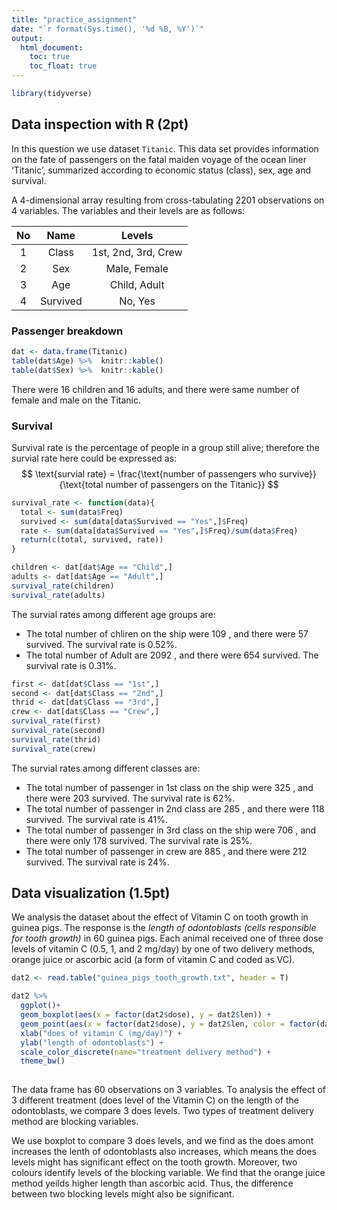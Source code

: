 ```yaml
---
title: "practice_assignment"
date: "`r format(Sys.time(), '%d %B, %Y')`"
output: 
  html_document:
    toc: true
    toc_float: true
---
```


```r
library(tidyverse)
```

## Data inspection with R (2pt)
In this question we use dataset `Titanic`. This data set provides information on the fate of passengers on the fatal maiden voyage of the ocean liner ‘Titanic’, summarized according to economic status (class), sex, age and survival.

A 4-dimensional array resulting from cross-tabulating 2201 observations on 4 variables. The variables and their levels are as follows:

|No	|Name	|Levels|
|:-:|:---:|:----:|
|1|Class|1st, 2nd, 3rd, Crew|
|2|	Sex	|Male, Female|
|3|	Age|	Child, Adult|
|4|	Survived|	No, Yes|

### Passenger breakdown
```r
dat <- data.frame(Titanic)
table(dat$Age) %>%  knitr::kable()
table(dat$Sex) %>%  knitr::kable()
```

There were 16 children and 16 adults, and there were same number of female and male on the Titanic. 

### Survival
Survival rate is the percentage of people in a group still alive; therefore the survial rate here could be expressed as:
$$ \text{survial rate} = \frac{\text{number of passengers who survive}}{\text{total number of passengers on the Titanic}} $$
```r
survival_rate <- function(data){
  total <- sum(data$Freq)
  survived <- sum(data[data$Survived == "Yes",]$Freq)
  rate <- sum(data[data$Survived == "Yes",]$Freq)/sum(data$Freq)
  return(c(total, survived, rate))
}
```

```r
children <- dat[dat$Age == "Child",]
adults <- dat[dat$Age == "Adult",]
survival_rate(children)
survival_rate(adults)
```

The survial rates among different age groups are:

- The total number of chliren on the ship were 109 , and there were 57 survived. The survival rate is $0.52\%$. 
- The total number of Adult are 2092 , and there were 654 survived. The survival rate is  $0.31\%$.

```r
first <- dat[dat$Class == "1st",]
second <- dat[dat$Class == "2nd",]
thrid <- dat[dat$Class == "3rd",]
crew <- dat[dat$Class == "Crew",]
survival_rate(first)
survival_rate(second)
survival_rate(thrid)
survival_rate(crew)
```

The survial rates among different classes are:

- The total number of passenger in 1st class on the ship were 325 , and there were 203 survived. The survival rate is $62\%$. 
- The total number of passenger in 2nd class are 285 , and there were 118 survived. The survival rate is $41\%$. 
- The total number of passenger in 3rd class on the ship were 706 , and there were only 178 survived. The survival rate is $25\%$. 
- The total number of passenger in crew are 885 , and there were 212 survived. The survival rate is $24\%$. 

## Data visualization (1.5pt)
We analysis the dataset about the effect of Vitamin C on tooth growth in guinea pigs. The response is the *length of odontoblasts (cells responsible for tooth growth)* in 60 guinea pigs. Each animal received one of three dose levels of vitamin C (0.5, 1, and 2 mg/day) by one of two delivery methods, orange juice or ascorbic acid (a form of vitamin C and coded as VC).

```r
dat2 <- read.table("guinea_pigs_tooth_growth.txt", header = T)
```

```r
dat2 %>% 
  ggplot()+
  geom_boxplot(aes(x = factor(dat2$dose), y = dat2$len)) +
  geom_point(aes(x = factor(dat2$dose), y = dat2$len, color = factor(dat2$supp))) +
  xlab("does of vitamin C (mg/day)") +
  ylab("length of odontoblasts") +
  scale_color_discrete(name="treatment delivery method") +
  theme_bw()
  
```

The data frame has 60 observations on 3 variables. To analysis the effect of 3 different treatment (does level of the Vitamin C) on the length of the odontoblasts, we compare 3 does levels. Two types of treatment delivery method are blocking variables. 

We use boxplot to compare 3 does levels, and we find as the does amont increases the lenth of odontoblasts also increases, which means the does levels might has significant effect on the tooth growth. Moreover, two colours identify levels of the blocking variable. We find that the orange juice method yeilds higher length than ascorbic acid. Thus, the difference between two blocking levels might also be significant.



